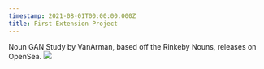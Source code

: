 ```yaml
---
timestamp: 2021-08-01T00:00:00.000Z
title: First Extension Project
---
```


Noun GAN Study by VanArman, based off the Rinkeby Nouns, releases on OpenSea.
![](/timeline/noungan.png)

<LinkButton link="https://opensea.io/collection/noun-gan" label="OpenSea" />
